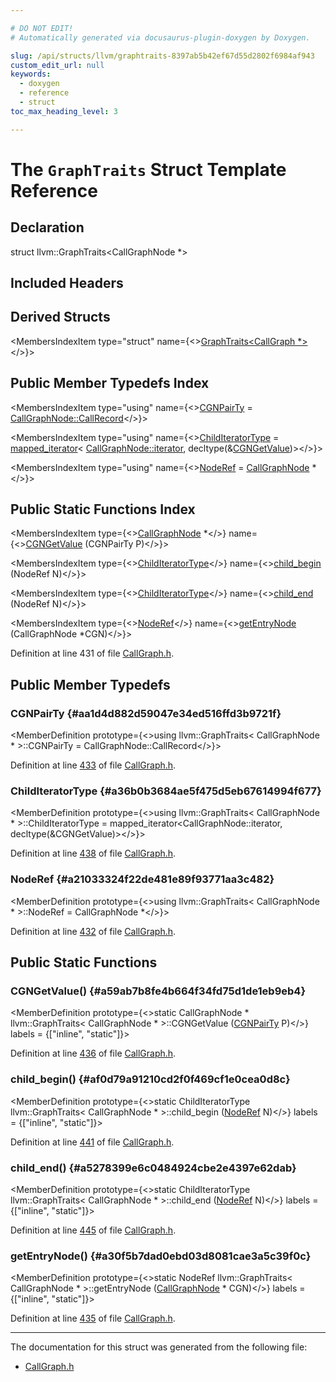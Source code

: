 ```yaml
---

# DO NOT EDIT!
# Automatically generated via docusaurus-plugin-doxygen by Doxygen.

slug: /api/structs/llvm/graphtraits-8397ab5b42ef67d55d2802f6984af943
custom_edit_url: null
keywords:
  - doxygen
  - reference
  - struct
toc_max_heading_level: 3

---
```





# The `GraphTraits` Struct Template Reference

<DoxygenPage pluginConfig={pluginConfig}>



## Declaration

<CodeBlock>struct llvm::GraphTraits&lt;CallGraphNode &#42;&gt;</CodeBlock>

## Included Headers

<IncludesList>
<IncludesListItem
  filePath="llvm/Analysis/CallGraph.h"
  permalink="/docs/api/files/include/include/llvm/include/llvm/analysis/callgraph-h"
  isLocal="true" />
</IncludesList>

## Derived Structs

<MembersIndex>

<MembersIndexItem
  type="struct"
  name={<><a href="/docs/api/structs/llvm/graphtraits-d29484a2fc9ce2965ec195a43e4532a6">GraphTraits&lt;CallGraph &#42;&gt;</a></>}>
</MembersIndexItem>

</MembersIndex>

## Public Member Typedefs Index

<MembersIndex>

<MembersIndexItem
  type="using"
  name={<><a href="#aa1d4d882d59047e34ed516ffd3b9721f">CGNPairTy</a> = <a href="/docs/api/classes/llvm/callgraphnode/#afe3782c535fa39673c4e160fcbdf1515">CallGraphNode::CallRecord</a></>}>
</MembersIndexItem>

<MembersIndexItem
  type="using"
  name={<><a href="#a36b0b3684ae5f475d5eb67614994f677">ChildIteratorType</a> = <a href="/docs/api/classes/llvm/mapped-iterator">mapped&#95;iterator</a>&lt; <a href="/docs/api/classes/llvm/callgraphnode/#abc0ebbee3aae4365ed714cb589fd4a5d">CallGraphNode::iterator</a>, decltype(&amp;<a href="#a59ab7b8fe4b664f34fd75d1de1eb9eb4">CGNGetValue</a>)&gt;</>}>
</MembersIndexItem>

<MembersIndexItem
  type="using"
  name={<><a href="#a21033324f22de481e89f93771aa3c482">NodeRef</a> = <a href="/docs/api/classes/llvm/callgraphnode">CallGraphNode</a> &#42;</>}>
</MembersIndexItem>

</MembersIndex>

## Public Static Functions Index

<MembersIndex>

<MembersIndexItem
  type={<><a href="/docs/api/classes/llvm/callgraphnode">CallGraphNode</a> &#42;</>}
  name={<><a href="#a59ab7b8fe4b664f34fd75d1de1eb9eb4">CGNGetValue</a> (CGNPairTy P)</>}>
</MembersIndexItem>

<MembersIndexItem
  type={<><a href="#a36b0b3684ae5f475d5eb67614994f677">ChildIteratorType</a></>}
  name={<><a href="#af0d79a91210cd2f0f469cf1e0cea0d8c">child&#95;begin</a> (NodeRef N)</>}>
</MembersIndexItem>

<MembersIndexItem
  type={<><a href="#a36b0b3684ae5f475d5eb67614994f677">ChildIteratorType</a></>}
  name={<><a href="#a5278399e6c0484924cbe2e4397e62dab">child&#95;end</a> (NodeRef N)</>}>
</MembersIndexItem>

<MembersIndexItem
  type={<><a href="#a21033324f22de481e89f93771aa3c482">NodeRef</a></>}
  name={<><a href="#a30f5b7dad0ebd03d8081cae3a5c39f0c">getEntryNode</a> (CallGraphNode &#42;CGN)</>}>
</MembersIndexItem>

</MembersIndex>


Definition at line 431 of file <a href="/docs/api/files/include/include/llvm/include/llvm/analysis/callgraph-h">CallGraph.h</a>.

<SectionDefinition>

## Public Member Typedefs

### CGNPairTy {#aa1d4d882d59047e34ed516ffd3b9721f}

<MemberDefinition
  prototype={<>using llvm::GraphTraits&lt; CallGraphNode &#42; &gt;::CGNPairTy =  CallGraphNode::CallRecord</>}>

Definition at line <a href="/docs/api/files/include/include/llvm/include/llvm/analysis/callgraph-h/#l00433">433</a> of file <a href="/docs/api/files/include/include/llvm/include/llvm/analysis/callgraph-h">CallGraph.h</a>.
</MemberDefinition>

### ChildIteratorType {#a36b0b3684ae5f475d5eb67614994f677}

<MemberDefinition
  prototype={<>using llvm::GraphTraits&lt; CallGraphNode &#42; &gt;::ChildIteratorType = 
      mapped&#95;iterator&lt;CallGraphNode::iterator, decltype(&amp;CGNGetValue)&gt;</>}>

Definition at line <a href="/docs/api/files/include/include/llvm/include/llvm/analysis/callgraph-h/#l00438">438</a> of file <a href="/docs/api/files/include/include/llvm/include/llvm/analysis/callgraph-h">CallGraph.h</a>.
</MemberDefinition>

### NodeRef {#a21033324f22de481e89f93771aa3c482}

<MemberDefinition
  prototype={<>using llvm::GraphTraits&lt; CallGraphNode &#42; &gt;::NodeRef =  CallGraphNode &#42;</>}>

Definition at line <a href="/docs/api/files/include/include/llvm/include/llvm/analysis/callgraph-h/#l00432">432</a> of file <a href="/docs/api/files/include/include/llvm/include/llvm/analysis/callgraph-h">CallGraph.h</a>.
</MemberDefinition>

</SectionDefinition>

<SectionDefinition>

## Public Static Functions

### CGNGetValue() {#a59ab7b8fe4b664f34fd75d1de1eb9eb4}

<MemberDefinition
  prototype={<>static CallGraphNode &#42; llvm::GraphTraits&lt; CallGraphNode &#42; &gt;::CGNGetValue (<a href="#aa1d4d882d59047e34ed516ffd3b9721f">CGNPairTy</a> P)</>}
  labels = {["inline", "static"]}>

Definition at line <a href="/docs/api/files/include/include/llvm/include/llvm/analysis/callgraph-h/#l00436">436</a> of file <a href="/docs/api/files/include/include/llvm/include/llvm/analysis/callgraph-h">CallGraph.h</a>.
</MemberDefinition>

### child&#95;begin() {#af0d79a91210cd2f0f469cf1e0cea0d8c}

<MemberDefinition
  prototype={<>static ChildIteratorType llvm::GraphTraits&lt; CallGraphNode &#42; &gt;::child&#95;begin (<a href="#a21033324f22de481e89f93771aa3c482">NodeRef</a> N)</>}
  labels = {["inline", "static"]}>

Definition at line <a href="/docs/api/files/include/include/llvm/include/llvm/analysis/callgraph-h/#l00441">441</a> of file <a href="/docs/api/files/include/include/llvm/include/llvm/analysis/callgraph-h">CallGraph.h</a>.
</MemberDefinition>

### child&#95;end() {#a5278399e6c0484924cbe2e4397e62dab}

<MemberDefinition
  prototype={<>static ChildIteratorType llvm::GraphTraits&lt; CallGraphNode &#42; &gt;::child&#95;end (<a href="#a21033324f22de481e89f93771aa3c482">NodeRef</a> N)</>}
  labels = {["inline", "static"]}>

Definition at line <a href="/docs/api/files/include/include/llvm/include/llvm/analysis/callgraph-h/#l00445">445</a> of file <a href="/docs/api/files/include/include/llvm/include/llvm/analysis/callgraph-h">CallGraph.h</a>.
</MemberDefinition>

### getEntryNode() {#a30f5b7dad0ebd03d8081cae3a5c39f0c}

<MemberDefinition
  prototype={<>static NodeRef llvm::GraphTraits&lt; CallGraphNode &#42; &gt;::getEntryNode (<a href="/docs/api/classes/llvm/callgraphnode">CallGraphNode</a> &#42; CGN)</>}
  labels = {["inline", "static"]}>

Definition at line <a href="/docs/api/files/include/include/llvm/include/llvm/analysis/callgraph-h/#l00435">435</a> of file <a href="/docs/api/files/include/include/llvm/include/llvm/analysis/callgraph-h">CallGraph.h</a>.
</MemberDefinition>

</SectionDefinition>

<hr/>

The documentation for this struct was generated from the following file:

<ul>
<li><a href="/docs/api/files/include/include/llvm/include/llvm/analysis/callgraph-h">CallGraph.h</a></li>
</ul>

</DoxygenPage>
